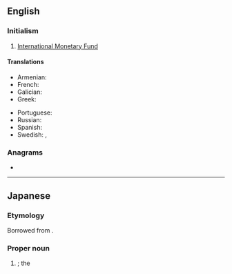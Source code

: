 ==English==

===Initialism===
{{rfc-header|Initialism}}
{{head|en|initialism}}

# [[International Monetary Fund]]

====Translations====
{{trans-top|International Monetary Fund}}
* Armenian: {{t|hy|ԱՄՀ}}
* French: {{t+|fr|FMI|m}}
* Galician: {{t|gl|FMI|m}}
* Greek: {{t+|el|ΔΝΤ|n}}
{{trans-mid}}
* Portuguese: {{t+|pt|FMI|m}}
* Russian: {{t+|ru|МВФ|m}}
* Spanish: {{t+|es|FMI|m}}
* Swedish: {{t|sv|IMF}}, {{t|sv|IVF}}
{{trans-bottom}}

===Anagrams===
* {{anagrams|en|FIM|MIF}}

----

==Japanese==

===Etymology===
Borrowed from {{bor|ja|en|IMF|sort=あいえむえふ}}.

===Proper noun===
{{ja-pos|proper|アイエムエフ}}

# {{synof|lang=ja|国際通貨基金|tr=Kokusai Tsūka Kikin||[[International Monetary Fund]]}}; the {{l|en|IMF}}

{{topics|ja|Organizations|sort=あいえむえふ}}